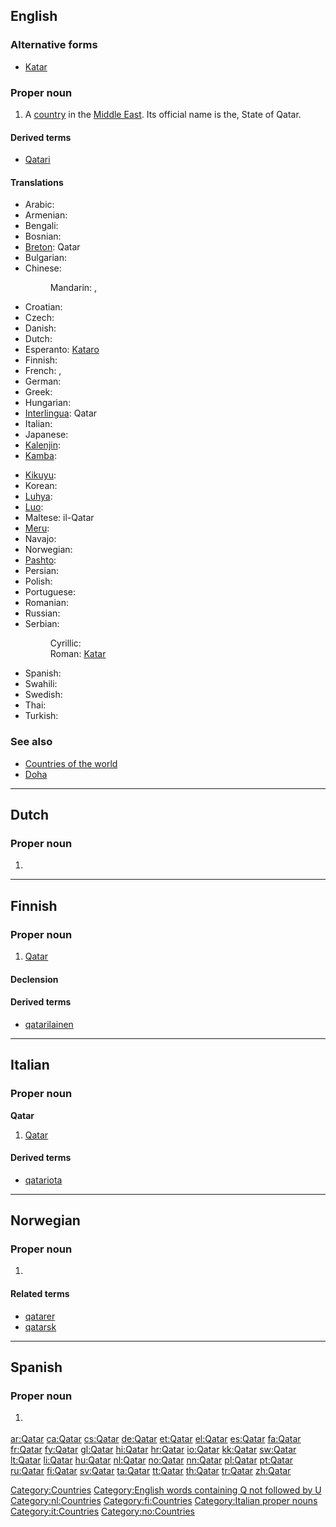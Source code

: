 {{also|qatar}}
==English==
{{wikipedia}}

===Alternative forms===
* [[Katar]]

===Proper noun===
{{en-proper noun}}

# A [[country]] in the [[Middle East]]. Its official name is the, State of Qatar.

====Derived terms====
* [[Qatari]]

====Translations====
{{trans-top|a country in the Middle East}}
* Arabic: {{t+|ar|قطر|m|tr=qáTar}}
* Armenian: {{t-|hy|Քաթար|tr=K'at'ar}}
* Bengali: {{t-|bn|কাতার}}
* Bosnian: {{t-|bs|Katar|m}}
* [[Breton]]: Qatar
* Bulgarian: {{t+|bg|Катар|m|tr=Katar}}
* Chinese:
*: Mandarin: {{t-|cmn|卡塔爾|sc=Hani}}, {{t-|cmn|卡塔尔|tr=Kǎtǎ'ěr|sc=Hani}}
* Croatian: {{t+|hr|Katar|m}}
* Czech: {{t-|cs|Katar|m}}
* Danish: {{t-|da|Qatar}}
* Dutch: {{t+|nl|Qatar}}
* Esperanto: [[Kataro]]
* Finnish: {{t+|fi|Qatar}}
* French: {{t+|fr|Qatar|m}}, {{t+|fr|Katar|m}}
* German: {{t+|de|Katar}}
* Greek: {{t+|el|Κατάρ|n|tr=Katár}}
* Hungarian: {{t+|hu|Katar}}
* [[Interlingua]]: Qatar
* Italian: {{t-|it|Qatar|m}}
* Japanese: {{t-|ja|カタール|tr=Katāru}}
* [[Kalenjin]]: {{tø|kln|Katar}}
* [[Kamba]]: {{tø|kam|Katar}}
{{trans-mid}}
* [[Kikuyu]]: {{tø|ki|Katar}}
* Korean: {{t+|ko|카타르|tr=Katareu|sc=Hang}}
* [[Luhya]]: {{tø|luy|Katar}}
* [[Luo]]: {{tø|luo|Katar}}
* Maltese: il-Qatar
* [[Meru]]: {{tø|mer|Katar}}
* Navajo: {{tø|nv|K'atar}}
* Norwegian: {{t+|no|Qatar}}
* [[Pashto]]: {{t-|ps|قطر|m|tr=qatər|sc=ps-Arab|xs=Pashto}}
* Persian: {{t|fa|قطر|sc=fa-Arab}}
* Polish: {{t+|pl|Katar}}
* Portuguese: {{t+|pt|Catar}}
* Romanian: {{t-|ro|Qatar|n}}
* Russian: {{t+|ru|Катар|m|tr=Kátar}}
* Serbian:
*: Cyrillic: {{t|sr|Катар|m}}
*: Roman: [[Katar#Serbian|Katar]] {{m}}
* Spanish: {{t+|es|Catar|m}}
* Swahili: {{t+|sw|Katari|xs=Swahili}}
* Swedish: {{t+|sv|Qatar}}
* Thai: {{t|th|กาตาร์|tr=Kātā}}
* Turkish: {{t+|tr|Katar}}
{{trans-bottom}}

===See also===
* [[Appendix:Countries of the world|Countries of the world]]
* [[Doha]]

[[Category:Countries]]
[[Category:English words containing Q not followed by U]]

----

==Dutch==

===Proper noun===
{{infl|nl|proper noun|g=n}}

# {{l|en|Qatar}}

[[Category:nl:Countries]]

----

==Finnish==
{{wikipedia|lang=fi}}

===Proper noun===
{{infl|fi|proper noun}}

# [[#English|Qatar]]

====Declension====
{{fi-decl-risti|Qatar|nopl=1}}

====Derived terms====
* [[qatarilainen]]

[[Category:fi:Countries]]

----

==Italian==
{{wikipedia|lang=it}}

===Proper noun===
'''Qatar''' {{f}}

# [[#English|Qatar]]

====Derived terms====
* [[qatariota]]

[[Category:Italian proper nouns]]
[[Category:it:Countries]]

----

==Norwegian==

===Proper noun===
{{infl|no|proper noun}}

# {{l|en|Qatar}}

====Related terms====
* [[qatarer]]
* [[qatarsk]]

[[Category:no:Countries]]

----

==Spanish==

===Proper noun===
{{es-proper noun}}

# {{context|deprecated|lang=es}} {{alternative spelling of|Catar|lang=es}}
<!--in the RAE spelling reform of 2010, Qatar is deprecated and the official spelling is Catar-->

[[ar:Qatar]]
[[ca:Qatar]]
[[cs:Qatar]]
[[de:Qatar]]
[[et:Qatar]]
[[el:Qatar]]
[[es:Qatar]]
[[fa:Qatar]]
[[fr:Qatar]]
[[fy:Qatar]]
[[gl:Qatar]]
[[hi:Qatar]]
[[hr:Qatar]]
[[io:Qatar]]
[[kk:Qatar]]
[[sw:Qatar]]
[[lt:Qatar]]
[[li:Qatar]]
[[hu:Qatar]]
[[nl:Qatar]]
[[no:Qatar]]
[[nn:Qatar]]
[[pl:Qatar]]
[[pt:Qatar]]
[[ru:Qatar]]
[[fi:Qatar]]
[[sv:Qatar]]
[[ta:Qatar]]
[[tt:Qatar]]
[[th:Qatar]]
[[tr:Qatar]]
[[zh:Qatar]]
